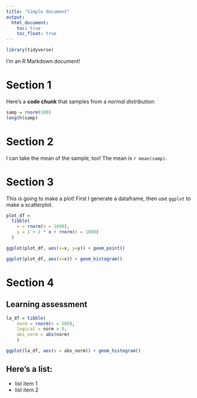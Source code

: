 ```yaml
---
title: "Simple document"
output: 
  html_document:
    toc: true
    toc_float: true
---
```


```r
library(tidyverse)
```

I'm an R Markdown document! 

# Section 1

Here's a **code chunk** that samples from 
a _normal distribution_:

```r
samp = rnorm(100)
length(samp)
```

# Section 2

I can take the mean of the sample, too!
The mean is `r mean(samp)`.

# Section 3

This is going to make a plot! First I generate a dataframe, then use `ggplot` to make a scatterplot.

```r
plot_df = 
  tibble(
    x = rnorm(n = 1000),
    y = 1 + 2 * x + rnorm(n = 1000)
  )

ggplot(plot_df, aes(x=x, y=y)) + geom_point()
```

```r
ggplot(plot_df, aes(x=x)) + geom_histogram()
```

# Section 4

## Learning assessment

```r
la_df = tibble(
    norm = rnorm(n = 500),
    logical = norm > 0,
    abs_norm = abs(norm)
    )

ggplot(la_df, aes(x = abs_norm)) + geom_histogram()
```

## Here's a list:

* list item 1
* list item 2